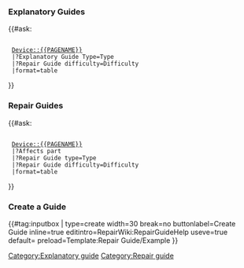 ===Explanatory Guides===
{{#ask:
  [[Category:Explanatory guide]]
  [[Device::{{PAGENAME}}]]
  |?Explanatory Guide Type=Type
  |?Repair Guide difficulty=Difficulty
  |format=table
}}
===Repair Guides===
{{#ask:
  [[Category:Repair guide]]
  [[Device::{{PAGENAME}}]]
  |?Affects part
  |?Repair Guide type=Type
  |?Repair Guide difficulty=Difficulty
  |format=table
}}
===Create a Guide===
{{#tag:inputbox |
type=create
width=30
break=no
buttonlabel=Create Guide
inline=true
editintro=RepairWiki:RepairGuideHelp
useve=true
default={{PAGENAME}}
preload=Template:Repair Guide/Example
}}

